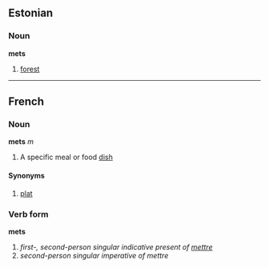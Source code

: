 ==Estonian==
===Noun===
'''mets'''

#[[forest]]
----
==French==
===Noun===
'''mets''' ''m''

# A specific meal or food [[dish]]

====Synonyms====
# [[plat]]

===Verb form===
'''mets'''

# ''first-, second-person singular indicative present of [[mettre]]''
# ''second-person singular imperative of mettre''